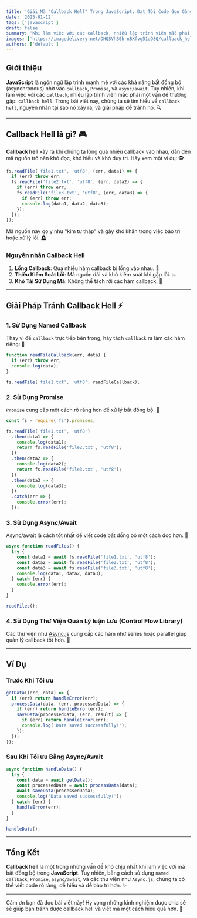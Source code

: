 ```yaml
---
title: 'Giải Mã "Callback Hell" Trong JavaScript: Đạt Tới Code Gọn Gàng Và Hiệu Quả 🚀'
date: '2025-01-12'
tags: ['javascript']
draft: false
summary: 'Khi làm việc với các callback, nhiều lập trình viên mắc phải một vấn đề thường gặp: callback hell. Trong bài viết này, chúng ta sẽ tìm hiểu về callback hell, nguyên nhân tại sao nó xảy ra, và giải pháp để tránh nó. 🔍'
images: ['https://imagedelivery.net/DHQSVhB0h-nBXfvg51dO8Q/callback_hell_solution_a1b2c3.png/public']
authors: ['default']
---
```


## Giới thiệu

**JavaScript** là ngôn ngữ lập trình mạnh mẽ với các khả năng bất đồng bộ (asynchronous) nhờ vào `callback`, `Promise`, và `async/await`. Tuy nhiên, khi làm việc với các `callback`, nhiều lập trình viên mắc phải một vấn đề thường gặp: `callback hell`. Trong bài viết này, chúng ta sẽ tìm hiểu về `callback hell`, nguyên nhân tại sao nó xảy ra, và giải pháp để tránh nó. 🔍

---

<TOCInline toc={props.toc} exclude="Introduction" />

## Callback Hell là gì? 🎮

**Callback hell** xảy ra khi chúng ta lồng quá nhiều callback vào nhau, dẫn đến mã nguồn trở nên khó đọc, khó hiểu và khó duy trì. Hãy xem một ví dụ: 🕵️

```javascript
fs.readFile('file1.txt', 'utf8', (err, data1) => {
  if (err) throw err;
  fs.readFile('file2.txt', 'utf8', (err, data2) => {
    if (err) throw err;
    fs.readFile('file3.txt', 'utf8', (err, data3) => {
      if (err) throw err;
      console.log(data1, data2, data3);
    });
  });
});
```

Mã nguồn này gọ y như "kim tự tháp" và gây khó khăn trong việc bảo trì hoặc xử lý lỗi. 🪦

### Nguyên nhân Callback Hell

1. **Lồng Callback**: Quá nhiều hàm callback bị lồng vào nhau. 🪫
2. **Thiếu Kiếm Soát Lỗi**: Mã nguồn dài và khó kiểm soát khi gặp lỗi. 💥
3. **Khó Tái Sử Dụng Mã**: Không thể tách rời các hàm callback. 💩

---

## Giải Pháp Tránh Callback Hell ⚡

### 1. Sử Dụng Named Callback

Thay vì để `callback` trực tiếp bên trong, hãy tách `callback` ra làm các hàm riêng: 🚀

```javascript
function readFileCallback(err, data) {
  if (err) throw err;
  console.log(data);
}

fs.readFile('file1.txt', 'utf8', readFileCallback);
```

### 2. Sử Dụng Promise

`Promise` cung cấp một cách rõ ràng hơn để xử lý bất đồng bộ. 🌟

```javascript
const fs = require('fs').promises;

fs.readFile('file1.txt', 'utf8')
  .then(data1 => {
    console.log(data1);
    return fs.readFile('file2.txt', 'utf8');
  })
  .then(data2 => {
    console.log(data2);
    return fs.readFile('file3.txt', 'utf8');
  })
  .then(data3 => {
    console.log(data3);
  })
  .catch(err => {
    console.error(err);
  });
```

### 3. Sử Dụng Async/Await

Async/await là cách tốt nhất để viết code bất đồng bộ một cách đọc hơn. 🙌

```javascript
async function readFiles() {
  try {
    const data1 = await fs.readFile('file1.txt', 'utf8');
    const data2 = await fs.readFile('file2.txt', 'utf8');
    const data3 = await fs.readFile('file3.txt', 'utf8');
    console.log(data1, data2, data3);
  } catch (err) {
    console.error(err);
  }
}

readFiles();
```

### 4. Sử Dụng Thư Viện Quản Lý luận Lưu (Control Flow Library)

Các thư viện như [Async.js](https://github.com/caolan/async) cung cấp các hàm như series hoặc parallel giúp quản lý callback tốt hơn. 🔹

---

## Ví Dụ 

### Trước Khi Tối ưu

```javascript
getData((err, data) => {
  if (err) return handleError(err);
  processData(data, (err, processedData) => {
    if (err) return handleError(err);
    saveData(processedData, (err, result) => {
      if (err) return handleError(err);
      console.log('Data saved successfully!');
    });
  });
});
```

### Sau Khi Tối ưu Bằng Async/Await

```javascript
async function handleData() {
  try {
    const data = await getData();
    const processedData = await processData(data);
    await saveData(processedData);
    console.log('Data saved successfully!');
  } catch (err) {
    handleError(err);
  }
}

handleData();
```

---

## Tổng Kết 

**Callback hell** là một trong những vấn đề khó chịu nhất khi làm việc với mã bất đồng bộ trong **JavaScript**. Tuy nhiên, bằng cách sử dụng `named callback`, `Promise`, `async/await`, và các thư viện như `Async.js`, chúng ta có thể viết code rõ ràng, dễ hiểu và dễ bảo trì hơn. ✨

---

Cám ơn bạn đã đọc bài viết này! Hy vọng những kinh nghiệm được chia sẻ sẽ giúp bạn tránh được callback hell và viết mã một cách hiệu quả hơn. 🙏